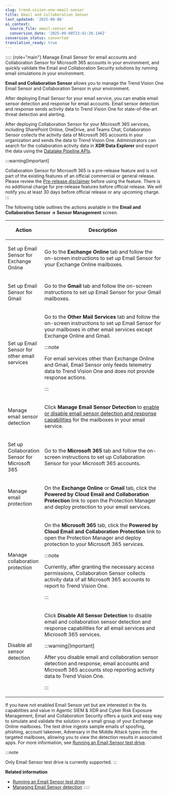 ```yaml
---
slug: trend-vision-one-email-sensor
title: Email and Collaboration Sensor
last_updated: '2025-09-08'
ai_context:
  source_file: email-sensor.md
  conversion_date: '2025-09-08T23:42:20.146Z'
conversion_status: converted
translation_ready: true
---
```


::::: {role="main"}
Manage Email Sensor for email accounts and Collaboration Sensor for Microsoft 365 accounts in your environment, and quickly validate the Email and Collaboration Security solutions by running email simulations in your environment.

**Email and Collaboration Sensor** allows you to manage the Trend Vision One Email Sensor and Collaboration Sensor in your environment.

After deploying Email Sensor for your email service, you can enable email sensor detection and response for email accounts. Email sensor detection and response sends activity data to Trend Vision One for state-of-the-art threat detection and alerting.

After deploying Collaboration Sensor for your Microsoft 365 services, including SharePoint Online, OneDrive, and Teams Chat, Collaboration Sensor collects the activity data of Microsoft 365 accounts in your organization and sends the data to Trend Vision One. Administrators can search for the collaboration activity data in **XDR Data Explorer** and export the data using the [Datalake Pipeline APIs](https://automation.trendmicro.com/xdr/api-v3).

:::warning[Important]

Collaboration Sensor for Microsoft 365 is a pre-release feature and is not part of the existing features of an official commercial or general release. Please review the [Pre-release disclaimer](pre-release-disclaimer.mdx) before using the feature. There is no additional charge for pre-release features before official release. We will notify you at least 30 days before official release or any upcoming charge.
:::

The following table outlines the actions available in the **Email and Collaboration Sensor → Sensor Management** screen.

<table>
<colgroup>
<col style="width: 20%" />
<col style="width: 80%" />
</colgroup>
<thead>
<tr>
<th><p>Action</p></th>
<th><p>Description</p></th>
</tr>
</thead>
<tbody>
<tr>
<td><p>Set up Email Sensor for Exchange Online</p></td>
<td><p>Go to the <strong>Exchange Online</strong> tab and follow the on-screen instructions to set up Email Sensor for your Exchange Online mailboxes.</p></td>
</tr>
<tr>
<td><p>Set up Email Sensor for Gmail</p></td>
<td><p>Go to the <strong>Gmail</strong> tab and follow the on-screen instructions to set up Email Sensor for your Gmail mailboxes.</p></td>
</tr>
<tr>
<td><p>Set up Email Sensor for other email services</p></td>
<td><p>Go to the <strong>Other Mail Services</strong> tab and follow the on-screen instructions to set up Email Sensor for your mailboxes in other email services except Exchange Online and Gmail.</p>


:::note

<p>For email services other than Exchange Online and Gmail, Email Sensor only feeds telemetry data to Trend Vision One and does not provide response actions.</p>


:::

</td>
</tr>
<tr>
<td><p>Manage email sensor detection</p></td>
<td><p>Click <strong>Manage Email Sensor Detection</strong> to <a href="trend-vision-one-managing-email-sensor-detection">enable or disable email sensor detection and response capabilities</a> for the mailboxes in your email service.</p></td>
</tr>
<tr>
<td><p>Set up Collaboration Sensor for Microsoft 365</p></td>
<td><p>Go to the <strong>Microsoft 365</strong> tab and follow the on-screen instructions to set up Collaboration Sensor for your Microsoft 365 accounts.</p></td>
</tr>
<tr>
<td><p>Manage email protection</p></td>
<td><p>On the <strong>Exchange Online</strong> or <strong>Gmail</strong> tab, click the <strong>Powered by Cloud Email and Collaboration Protection</strong> link to open the Protection Manager and deploy protection to your email services.</p></td>
</tr>
<tr>
<td><p>Manage collaboration protection</p></td>
<td><p>On the <strong>Microsoft 365</strong> tab, click the <strong>Powered by Cloud Email and Collaboration Protection</strong> link to open the Protection Manager and deploy protection to your Microsoft 365 services.</p>


:::note

<p>Currently, after granting the necessary access permissions, Collaboration Sensor collects activity data of all Microsoft 365 accounts to report to Trend Vision One.</p>


:::

</td>
</tr>
<tr>
<td><p>Disable all sensor detection</p></td>
<td><p>Click <strong>Disable All Sensor Detection</strong> to disable email and collaboration sensor detection and response capabilities for all email services and Microsoft 365 services.</p>


:::warning[Important]

<p>After you disable email and collaboration sensor detection and response, email accounts and Microsoft 365 accounts stop reporting activity data to Trend Vision One.</p>


:::

</td>
</tr>
</tbody>
</table>

If you have not enabled Email Sensor yet but are interested in the its capabilities and value in Agentic SIEM & XDR and Cyber Risk Exposure Management, Email and Collaboration Security offers a quick and easy way to simulate and validate the solution on a small group of your Exchange Online mailboxes. The test drive ingests sample emails of spoofing, phishing, account takeover, Adversary in the Middle Attack types into the targeted mailboxes, allowing you to view the detection results in associated apps. For more information, see [Running an Email Sensor test drive](running-email-sensor-simulation.mdx).

:::note

Only Email Sensor test drive is currently supported.
:::

**Related information**

- [Running an Email Sensor test drive](running-email-sensor-simulation.md "Target specific Exchange Online mailboxes and simulate attacks on them to validate the Email Sensor solution and understand the value of associated Trend Vision One functions, including XDR and Cyber Risk Exposure Management capabilities.")
- [Managing Email Sensor detection](managing-email-sensor-detection.md "Enable or disable Trend Vision One email sensor detection and response on supported email accounts.")
:::::
